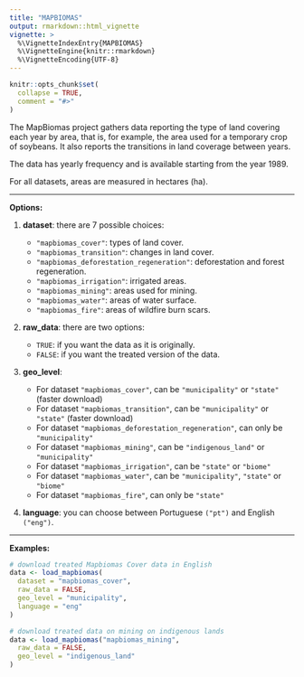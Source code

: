 ```yaml
---
title: "MAPBIOMAS"
output: rmarkdown::html_vignette
vignette: >
  %\VignetteIndexEntry{MAPBIOMAS}
  %\VignetteEngine{knitr::rmarkdown}
  %\VignetteEncoding{UTF-8}
---
```


```r
knitr::opts_chunk$set(
  collapse = TRUE,
  comment = "#>"
)
```

The MapBiomas project gathers data reporting the type of land covering each year by area, that is, for example, the area used for a temporary crop of soybeans. It also reports the transitions in land coverage between years.

The data has yearly frequency and is available starting from the year 1989.

For all datasets, areas are measured in hectares (ha). 

***
**Options:**

  1. **dataset**: there are 7 possible choices:

      * `"mapbiomas_cover"`: types of land cover.
      * `"mapbiomas_transition"`: changes in land cover.
      * `"mapbiomas_deforestation_regeneration"`: deforestation and forest regeneration.
      * `"mapbiomas_irrigation"`: irrigated areas.
      * `"mapbiomas_mining"`: areas used for mining.
      * `"mapbiomas_water"`: areas of water surface.
      * `"mapbiomas_fire"`: areas of wildfire burn scars.

  2. **raw_data**: there are two options:
  
      * `TRUE`: if you want the data as it is originally.
      * `FALSE`: if you want the treated version of the data. 

  3. **geo_level**: 
  
      * For dataset `"mapbiomas_cover"`, can be `"municipality"` or `"state"` (faster download)
      * For dataset `"mapbiomas_transition"`, can be `"municipality"` or `"state"` (faster download)
      * For dataset `"mapbiomas_deforestation_regeneration"`, can only be `"municipality"`
      * For dataset `"mapbiomas_mining"`, can be `"indigenous_land"` or `"municipality"`
      * For dataset `"mapbiomas_irrigation"`, can be `"state"` or `"biome"`
      * For dataset `"mapbiomas_water"`, can be `"municipality"`, `"state"` or `"biome"`
      * For dataset `"mapbiomas_fire"`, can only be `"state"`

  4. **language**: you can choose between Portuguese `("pt")` and English `("eng")`.
  
***

**Examples:** 
 
```r
# download treated Mapbiomas Cover data in English
data <- load_mapbiomas(
  dataset = "mapbiomas_cover",
  raw_data = FALSE,
  geo_level = "municipality",
  language = "eng"
)

# download treated data on mining on indigenous lands
data <- load_mapbiomas("mapbiomas_mining",
  raw_data = FALSE,
  geo_level = "indigenous_land"
)
```


